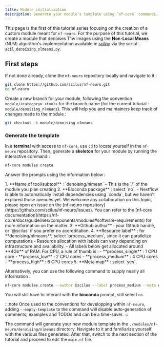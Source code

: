 ```yaml
---
title: Module initialization
description: Generate your module's template using `nf-core` commands.
---
```



This page is the first of this tutorial series focusing on the creation of a custom
module meant for `nf-neuro`. For the purpose of this tutorial, we create a module that
denoises T1w images using the **Non-Local Means** (NLM) algorithm's implementation
available in [scilpy](https://github.com/scilus/scilpy) via the script
[`scil_denoising_nlmeans.py`](https://scilpy.readthedocs.io/en/latest/scripts/scil_denoising_nlmeans.html).

## First steps

If not done already, clone the `nf-neuro` repository locally and navigate to it :

```bash
git clone https://github.com/scilus/nf-neuro.git
cd nf-neuro
```

Create a new branch for your module, following the convention `module/<category>_<tool>`
for the branch name (for the current tutorial : `module/denoising_nlmeans`). This will help
you and maintainers keep track of changes made to the module :

```bash
git checkout -b module/denoising_nlmeans
```

### Generate the template

In a **terminal** with access to `nf-core`, use `cd` to locate yourself in the `nf-neuro`
repository. Then, generate a **skeleton** for your module by running the interactive command :

```bash
nf-core modules create
```

Answer the prompts using the information below :

<Steps>
1. **Name of tool/subtool** : `denoising/nlmean`
    - This is the `<category>/<tool>` of the module you plan creating
2. **Bioconda package** : select `no`.
    - Nextflow is able to automatically install dependencies using `conda`, but we haven't
      explored those avenues yet. We welcome any collaboration on this topic, please open an
      issue on the [nf-neuro repository](https://github.com/scilus/nf-neuro/issues). 
      You can refer to the [nf-core documentation](https://nf-co.re/docs/guidelines/components/modules#software-requirements)
      for more information on the matter.
3. **Github author** : your Github handle, or `@scilus` if you prefer no accreditation.
4. **Resource label** : for **denoising/nlmeans**, select `process_medium`, since it can parallelize computations
    - Resource allocation with labels can vary depending on infrastructure and availability.
    - All labels below get allocated around **4Gb** of RAM. For CPU, a rule of thumb is :
        - **process_single** : 1 CPU core
        - **process_low** : 2 CPU cores 
        - **process_medium** : 4 CPU cores
        - **process_high** : 6 CPU cores
5. **Meta map** : select `yes`.
</Steps>

Alternatively, you can use the following command to supply nearly all information :

```bash
nf-core modules create --author @scilus --label process_medium --meta denoising/nlmeans
```

You will still have to interact with the **bioconda** prompt, still select `no`.

:::note
  Once used to the conventions for developping within `nf-neuro`, adding `--empty-template`
  to the command will disable auto-generation of comments, examples and TODOs and
  can be a time-saver.
:::

The command will generate your new module template in the `./modules/nf-neuro/denoising/nlmeans`
directory. Navigate to it and familiarize yourself with the various files generated. After that,
switch to the next section of the tutorial and proceed to edit the `main.nf` file.